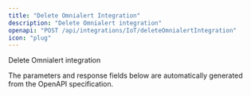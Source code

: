 ```yaml
---
title: "Delete Omnialert Integration"
description: "Delete Omnialert integration"
openapi: "POST /api/integrations/IoT/deleteOmnialertIntegration"
icon: "plug"
---
```


Delete Omnialert integration

<Note>
The parameters and response fields below are automatically generated from the OpenAPI specification.
</Note>
